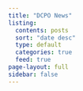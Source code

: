 ```yaml
---
title: "DCPO News"
listing:
  contents: posts
  sort: "date desc"
  type: default
  categories: true
  feed: true
page-layout: full
sidebar: false
---
```



